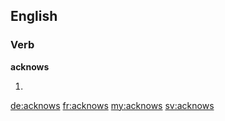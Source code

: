 ==English==

===Verb===
'''acknows'''

# {{en-third-person singular of|acknow}}

[[de:acknows]]
[[fr:acknows]]
[[my:acknows]]
[[sv:acknows]]